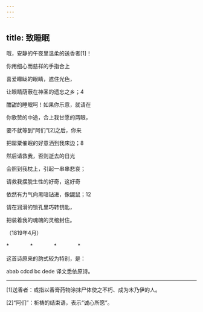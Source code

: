 ```yaml
---
---
---
```

title: 致睡眠
---




哦，安静的午夜里温柔的送香者[1]！

你用细心而慈祥的手指合上

喜爱矇眬的眼睛，遮住光色，

让眼睛荫蔽在神圣的遗忘之乡；4





酣甜的睡眠呵！如果你乐意，就请在

你歌赞的中途，合上我甘愿的两眼，

要不就等到“阿们”[2]之后，你来

把罂粟催眠的好意洒到我床边；8





然后请救我，否则逝去的日光

会照到我枕上，引起一串串悲哀；





请救我摆脱生性的好奇，这好奇

依然有力气向黑暗钻进，像鼹鼠；12

请在润滑的锁孔里巧转钥匙，

把装着我的魂魄的灵棺封住。

（1819年4月）

*　　　　*　　　　*　　　　*

这首诗原来的韵式较为特别，是：

abab cdcd bc dede 译文悉依原诗。



* * *



[1]送香者：或指以香膏药物涂抹尸体使之不朽、成为木乃伊的人。

[2]“阿们”：祈祷的结束语，表示“诚心所愿”。
